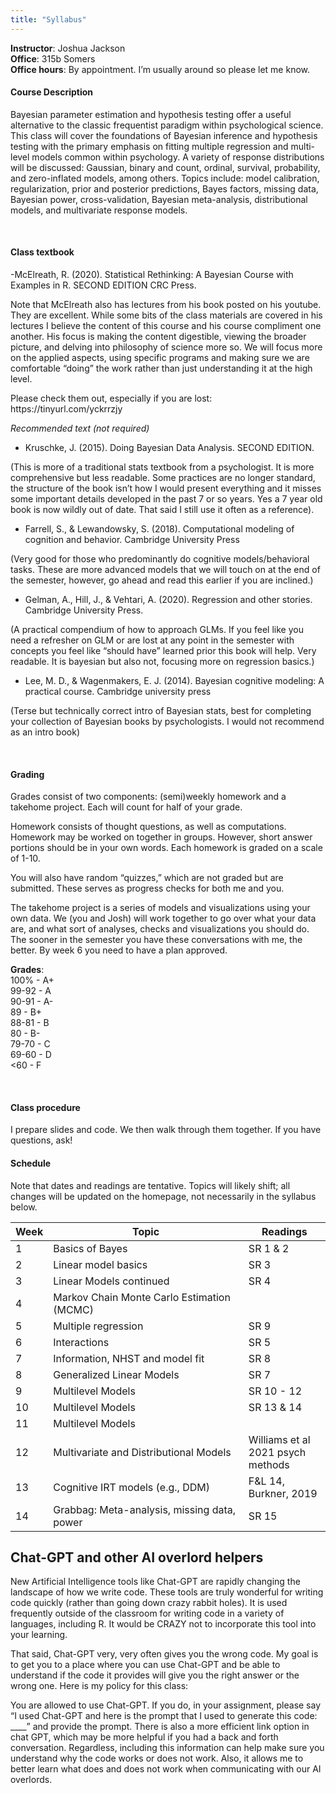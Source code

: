 ```yaml
---
title: "Syllabus"
---
```



**Instructor**: Joshua Jackson  
**Office**: 315b Somers  
**Office hours**: By appointment. I'm usually around so please let me know.   



#### Course Description#### 

Bayesian parameter estimation and hypothesis testing offer a useful alternative to the classic frequentist paradigm within psychological science. This class will cover the foundations of Bayesian inference and hypothesis testing with the primary emphasis on fitting multiple regression and multi-level models common within psychology. A variety of response distributions will be discussed: Gaussian, binary and count, ordinal, survival, probability, and zero-inflated models, among others. Topics include: model calibration, regularization, prior and posterior predictions, Bayes factors, missing data, Bayesian power, cross-validation, Bayesian meta-analysis, distributional models, and multivariate response models.  

<br>  

#### Class textbook

-McElreath, R. (2020). Statistical Rethinking: A Bayesian Course with Examples in R. SECOND EDITION CRC Press. 

Note that McElreath also has lectures from his book posted on his youtube. They are excellent. While some bits of the class materials are covered in his lectures I believe the content of this course and his course compliment one another. His focus is making the content digestible, viewing the broader picture, and delving into philosophy of science more so. We will focus more on the applied aspects, using specific programs and making sure we are comfortable "doing" the work rather than just understanding it at the high level. 

Please check them out, especially if you are lost: 
https://tinyurl.com/yckrrzjy

*Recommended text (not required)*

- Kruschke, J. (2015). Doing Bayesian Data Analysis. SECOND EDITION. 

(This is more of a traditional stats textbook from a psychologist. It is more comprehensive but less readable. Some practices are no longer standard, the structure of the book isn't how I would present everything and it misses some important details developed in the past 7 or so years. Yes a 7 year old book is now wildly out of date. That said I still use it often as a reference).

- Farrell, S., & Lewandowsky, S. (2018). Computational modeling of cognition and behavior. Cambridge University Press

(Very good for those who predominantly do cognitive models/behavioral tasks. These are more advanced models that we will touch on at the end of the semester, however, go ahead and read this earlier if you are inclined.)

- Gelman, A., Hill, J., & Vehtari, A. (2020). Regression and other stories. Cambridge University Press. 

(A practical compendium of how to approach GLMs. If you feel like you need a refresher on GLM or are lost at any point in the semester with concepts you feel like "should have" learned prior this book will help. Very readable. It is bayesian but also not, focusing more on regression basics.)

- Lee, M. D., & Wagenmakers, E. J. (2014). Bayesian cognitive modeling: A practical course. Cambridge university press 

(Terse but technically correct intro of Bayesian stats, best for completing your collection of Bayesian books by psychologists. I would not recommend as an intro book)

<br>  

#### Grading

Grades consist of two components: (semi)weekly homework and a takehome project. Each will count for half of your grade.

Homework consists of thought questions, as well as computations. Homework may be worked on together in groups. However, short answer portions should be in your own words. Each homework is graded on a scale of 1-10. 

You will also have random "quizzes," which are not graded but are submitted. These serves as progress checks for both me and you. 

The takehome project is a series of models and visualizations using your own data. We (you and Josh) will work together to go over what your data are, and what sort of analyses, checks and visualizations you should do. The sooner in the semester you have these conversations with me, the better. By week 6 you need to have a plan approved.  

**Grades**:   
100%   - A+  
99-92 - A  
90-91 - A-  
89    - B+  
88-81 - B  
80    - B-  
79-70 - C  
69-60 - D  
<60   - F  
  
  <br>  
  
#### Class procedure

I prepare slides and code. We then walk through them together. If you have questions, ask! 
  
#### Schedule####  

Note that dates and readings are tentative. Topics will likely shift; all changes will be updated on the homepage, not necessarily in the syllabus below. 

| Week | Topic                                 |Readings        |
-------|----------------------------------------|-----------------|
| 1    | Basics of Bayes  | SR 1 & 2  |
| 2    | Linear model basics |SR 3 |
| 3    | Linear Models continued |  SR 4      |
| 4    | Markov Chain Monte Carlo Estimation (MCMC)     |                   |
| 5    | Multiple regression   | SR 9           |
| 6    | Interactions         | SR 5                   |
| 7    | Information, NHST and model fit              |  SR 8      |
| 8    | Generalized Linear Models    | SR 7|
| 9    | Multilevel Models   |  SR 10 - 12                |
| 10   | Multilevel Models         |  SR 13 & 14                                |
| 11   | Multilevel Models         |                                   |
| 12   | Multivariate and Distributional Models     | Williams et al 2021 psych methods        |
| 13   | Cognitive IRT models (e.g., DDM)         |      F&L 14, Burkner, 2019            |
| 14   | Grabbag: Meta-analysis, missing data,  power  |        SR 15      |


## Chat-GPT and other AI overlord helpers

New Artificial Intelligence tools like Chat-GPT are rapidly changing the landscape of how we write code. These tools are truly wonderful for writing code quickly (rather than going down crazy rabbit holes). It is used frequently outside of the classroom for writing code in a variety of languages, including R. It would be CRAZY not to incorporate this tool into your learning.

That said, Chat-GPT very, very often gives you the wrong code. My goal is to get you to a place where you can use Chat-GPT and be able to understand if the code it provides will give you the right answer or the wrong one. Here is my policy for this class:

You are allowed to use Chat-GPT. If you do, in your assignment, please say “I used Chat-GPT and here is the prompt that I used to generate this code: ____” and provide the prompt. There is also a more efficient link option in chat GPT, which may be more helpful if you had a back and forth conversation. Regardless, including this information can help make sure you understand why the code works or does not work. Also, it allows me to better learn what does and does not work when communicating with our AI overlords. 


